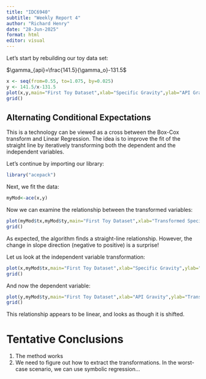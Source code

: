 ---
title: "IDC6940"
subtitle: "Weekly Report 4"
author: "Richard Henry"
date: "28-Jun-2025"
format: html
editor: visual
---

Let's start by rebuilding our toy data set:

$\gamma_{api}=\frac{141.5}{\gamma_o}-131.5$

```{r}
x <- seq(from=0.55, to=1.075, by=0.025)
y <- 141.5/x-131.5
plot(x,y,main="First Toy Dataset",xlab="Specific Gravity",ylab="API Gravity")
grid()
```

## Alternating Conditional Expectations

This is a technology can be viewed as a cross between the Box-Cox transform and Linear Regression.  The idea is to improve the fit of the straight line by iteratively transforming both the dependent and the independent variables.

Let's continue by importing our library:
```{r}
library("acepack")
```

Next, we fit the data:
```{r}
myMod<-ace(x,y)
```

Now we can examine the relationship between the transformed variables:
```{r}
plot(myMod$tx,myMod$ty,main="First Toy Dataset",xlab="Transformed Specific Gravity",ylab="Transformed API Gravity")
grid()
```

As expected, the algorithm finds a straight-line relationship.  However, the change in slope direction (negative to positive) is a surprise!

Let us look at the independent variable transformation:
```{r}
plot(x,myMod$tx,main="First Toy Dataset",xlab="Specific Gravity",ylab="Transformed Specific Gravity")
grid()
```

And now the dependent variable:
```{r}
plot(y,myMod$ty,main="First Toy Dataset",xlab="API Gravity",ylab="Transformed API Gravity")
grid()
```

This relationship appears to be linear, and looks as though it is shifted.

# Tentative Conclusions
1. The method works
2. We need to figure out how to extract the transformations.  In the worst-case scenario, we can use symbolic regression...
